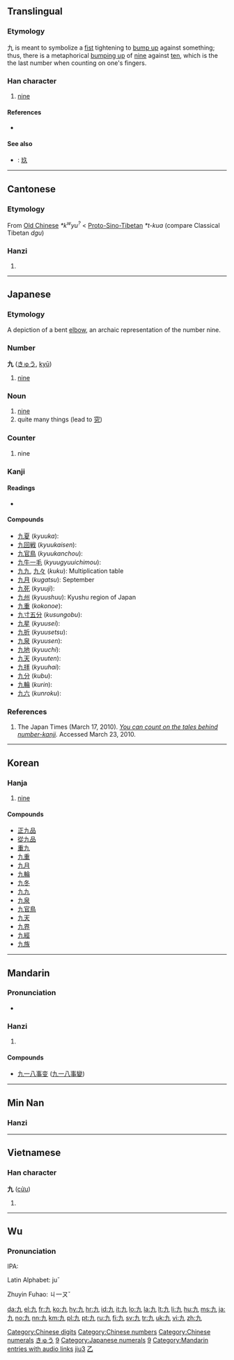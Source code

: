 {{also|玖}}<!-- may be replaced by zh-forms -->
==Translingual==
{{stroke order|strokes=2}}
{{stroke order|type=animate}}

===Etymology===
九 is meant to symbolize a [[fist]] tightening to [[bump up]] against something; thus, there is a metaphorical [[bumping up]] of [[nine]] against [[ten]], which is the the last number when counting on one's fingers.

===Han character===
{{Han char|rn=5|rad=乙|as=01|sn=2|four=4001<sub>7</sub>|canj=大弓 (KN)}}

# [[nine]]

====References====
* {{Han ref|kx=0083.190|dkj=00167|dj=0168.020|hdz=10048.050|uh=4E5D|ud=20061|bh=A445|bd=42053}}

====See also====
{{Chinese-numbers}}
* {{qualifier|Chinese financial form}}: [[玖]]

[[Category:Chinese digits]]
[[Category:Chinese numbers]]
[[Category:Chinese numerals]]

----

==Cantonese==

===Etymology===

From [[Old Chinese]] ''*k<sup>w</sup>yu<sup>?</sup>'' < [[Proto-Sino-Tibetan]] ''*t-kua'' (compare Classical Tibetan ''dgu'')

===Hanzi===
{{yue-hanzi|jyut=|y=gau2}}

# {{defn|Cantonese|sort=乙01}}

----

==Japanese==
===Etymology===
A depiction of a bent [[elbow]], an archaic representation of the number nine.

===Number===
'''九''' ([[きゅう]], [[kyū]])

# [[nine]]

===Noun===
{{ja-noun|k|hira=きゅう|rom=kyū|hidx=きゅう}}

# [[nine]]
# quite many things (lead to [[究]])

===Counter===
{{ja-pos|hira=ここの|rom=kokono|hidx=ここの}}

# nine

===Kanji===
{{ja-kanji|grade=1|rs=乙01}}

====Readings====
* {{ja-readings|on=[[きゅう]] (''kyū''), [[く]] (''ku'')|kun=[[ここの]] (''kokono''), [[ここのつ]] ([[九つ]], ''kokonotsu'')|nanori=[[いちじく]] (''ichijiku''), [[いちのく]] (''ichinoku''), [[この]] (''kono''), [[ひさし]] (''hisashi'')}}

====Compounds====
* [[九夏]] (''kyuuka''):
* [[九回戦]] (''kyuukaisen''):
* [[九官鳥]] (''kyuukanchou''):
* [[九牛一毛]] (''kyuugyuuichimou''):
* [[九九]], [[九々]] (''kuku''): Multiplication table
* [[九月]] (''kugatsu''): September
* [[九死]] (''kyuuji''):
* [[九州]] (''kyuushuu''): Kyushu region of Japan
* [[九重]] (''kokonoe''):
* [[九寸五分]] (''kusungobu''):
* [[九星]] (''kyuusei''):
* [[九折]] (''kyuusetsu''):
* [[九泉]] (''kyuusen''):
* [[九地]] (''kyuuchi''):
* [[九天]] (''kyuuten''):
* [[九拝]] (''kyuuhai''):
* [[九分]] (''kubu''):
* [[九輪]] (''kurin''):
* [[九六]] (''kunroku''):

===References===
# The Japan Times (March 17, 2010). ''[http://www.kanjiclinic.com/kc102final.htm You can count on the tales behind number-kanji].'' Accessed March 23, 2010.

[[Category:1000 Japanese basic words|きゅう]]
[[Category:Japanese numbers|9]]
[[Category:Japanese numerals]]

----

==Korean==

===Hanja===
{{ko-hanja|hangeul=구|rv=gu|mr=ku|y=kwu|eumhun=아홉|ehrv=ahop|ehmr=ahop|ehy=ahop}}

# [[nine]]

====Compounds====
* [[正九品]]
* [[從九品]]
* [[重九]]
* [[九重]]
* [[九月]]
* [[九輪]]
* [[九冬]]
* [[九九]]
* [[九泉]]
* [[九官鳥]]
* [[九天]]
* [[九界]]
* [[九經]]
* [[九族]]

[[Category:Korean numbers|9]]

----

==Mandarin==

===Pronunciation===
* {{audio|zh-jiǔ.ogg|audio}}

===Hanzi===
{{cmn-hanzi|pin=[[jiǔ]] ([[jiu3]]), [[xiǎng]] ([[xiang3]]), [[xiàng]] ([[xiang4]])|wg=chiu<sup>3</sup>, hsiang<sup>3</sup>, hsiang<sup>4</sup>}}

# {{defn|Mandarin|sort=乙01}}

====Compounds====
{{top2}}
* [[九一八事变]] ([[九一八事变|九一八事變]])
{{mid2}}
{{bottom}}

[[Category:Mandarin entries with audio links]]
[[Category:Mandarin numbers in simplified script|jiu3]]
[[Category:Mandarin numbers in traditional script|乙]]

----
==Min Nan==

===Hanzi===

{{nan-noun|t|poj=kiú/káu/kiáu|rs=乙01}}

----

==Vietnamese==

===Han character===
'''九''' ([[cửu]])

# {{defn|Vietnamese}}

----

==Wu==
{{zh-attention}}

===Pronunciation===
IPA:

Latin Alphabet: juˇ

Zhuyin Fuhao: ㄐ一ㄡˇ

[[da:九]]
[[el:九]]
[[fr:九]]
[[ko:九]]
[[hy:九]]
[[hr:九]]
[[id:九]]
[[it:九]]
[[lo:九]]
[[la:九]]
[[lt:九]]
[[li:九]]
[[hu:九]]
[[ms:九]]
[[ja:九]]
[[no:九]]
[[nn:九]]
[[km:九]]
[[pl:九]]
[[pt:九]]
[[ru:九]]
[[fi:九]]
[[sv:九]]
[[tr:九]]
[[uk:九]]
[[vi:九]]
[[zh:九]]